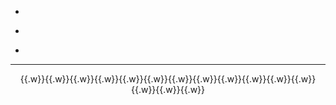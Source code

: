 *{{IND-BRT}} {{tl|IND-BRT}}
*{{IND-1931}} {{tl|IND-1931}}
*{{IND}} {{tl|IND}}
----
<center>{{tl|CHN-all}}{{.w}}{{tl|ROC-all}}{{.w}}{{tl|TWN-all}}{{.w}}{{tl|HKG-all}}{{.w}}{{tl|MAC-all}}{{.w}}{{tl|MNG-all}}{{.w}}{{tl|MMR-all}}{{.w}}{{tl|MOZ-all}}{{.w}}{{tl|KOR-all}}{{.w}}{{tl|VNM-all}}{{.w}}{{tl|POR-all}}{{.w}}{{tl|ZAF-all}}{{.w}}{{tl|KHM-all}}{{.w}}{{tl|NAM-all}}{{.w}}{{tl|CAN-all}}{{.w}}{{tl|IND-all}}</center>
<noinclude>{{Documentation}}</noinclude>
